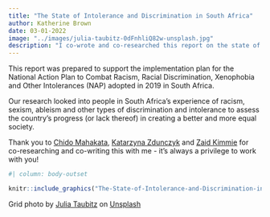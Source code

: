 ```yaml
---
title: "The State of Intolerance and Discrimination in South Africa"
author: Katherine Brown
date: 03-01-2022
image: "../images/julia-taubitz-0dFnhliQ82w-unsplash.jpg"
description: "I co-wrote and co-researched this report on the state of intolerance and discrimination for the South African Department of Justice through the Foundation for Human Rights."
---
```


This report was prepared to support the implementation plan for the National Action Plan to Combat Racism, Racial Discrimination, Xenophobia and Other Intolerances (NAP) adopted in 2019 in South Africa.

Our research looked into people in South Africa's experience of racism, sexism, ableism and other types of discrimination and intolerance to assess the country's progress (or lack thereof) in creating a better and more equal society.

Thank you to [Chido Mahakata](https://www.linkedin.com/in/ACoAAB0S2k4BtVquK7SaXf_FDo1CzsZfs9dyklc?lipi=urn%3Ali%3Apage%3Ad_flagship3_detail_base%3BHSPkQuMfQfONaWcqZY0sZw%3D%3D), [Katarzyna Zdunczyk](https://www.linkedin.com/in/ACoAABn0qF8BiSCXgxrG8Sk0ufoECHPD6QpwalE?lipi=urn%3Ali%3Apage%3Ad_flagship3_detail_base%3BHSPkQuMfQfONaWcqZY0sZw%3D%3D) and [Zaid Kimmie](https://www.linkedin.com/in/ACoAAA9WgtcB2vVc4ogP55j3qxKGZFPJSg_lvuU?lipi=urn%3Ali%3Apage%3Ad_flagship3_detail_base%3BHSPkQuMfQfONaWcqZY0sZw%3D%3D) for co-researching and co-writing this with me - it's always a privilege to work with you!

```r
#| column: body-outset

knitr::include_graphics("The-State-of-Intolerance-and-Discrimination-in-South-Africa-2017-2019-v5-2.pdf")
```


[Grid photo by <a href="https://unsplash.com/@schwarzeweissheitenfotografie?utm_source=unsplash&utm_medium=referral&utm_content=creditCopyText">Julia Taubitz</a> on <a href="https://unsplash.com/s/photos/inequality?utm_source=unsplash&utm_medium=referral&utm_content=creditCopyText">Unsplash</a>]{.aside}
  
